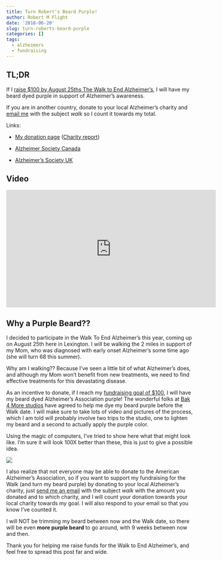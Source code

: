 ```yaml
---
title: Turn Robert's Beard Purple!
author: Robert M Flight
date: '2018-06-20'
slug: turn-roberts-beard-purple
categories: []
tags:
  - alzheimers
  - fundraising
---
```


## TL;DR

If I [raise $100 by August 25ths The Walk to End Alzheimer's](http://act.alz.org/site/TR?pg=personal&px=14694554&fr_id=11244), I will have my beard dyed purple in support of Alzheimer's awareness.

If you are in another country, donate to your local Alzheimer's charity and [email me](http://rmflight.github.io/#contact) with the subject *walk* so I count it towards my total.

Links:

* [My donation page](http://act.alz.org/site/TR?pg=personal&px=14694554&fr_id=11244) ([Charity report](https://www.charitywatch.org/ratings-and-metrics/alzheimers-association-national-office/461))

* [Alzheimer Society Canada](https://secure2.convio.net/alz/site/Donation2;jsessionid=00000000.app202b?df_id=1683&mfc_pref=T&1683.donation=form1&s_locale=en_CA&NONCE_TOKEN=D46EF58FAD6FA1276A4C99FBED9E9155) 

* [Alzheimer's Society UK](https://secure.alzheimers.org.uk/?gclid=CjwKCAjw9qfZBRA5EiwAiq0AbScJN_IE7JW3arALIYmd2F2gzMk3ZV32sT9FGyR3yx_spMlgUzqMkhoCgUEQAvD_BwE)

## Video

<iframe width="560" height="315" src="https://www.youtube.com/embed/5cmMtfDnqbM?rel=0" frameborder="0" allow="autoplay; encrypted-media" allowfullscreen></iframe>

## Why a Purple Beard??

I decided to participate in the Walk To End Alzheimer's this year, coming up on August 25th here in Lexington. I will be walking the 2 miles in support of my Mom, who was diagnosed with early onset Alzheimer's some time ago (she will turn 68 this summer).

Why am I walking?? Because I've seen a little bit of what Alzheimer's does, and although my Mom won't benefit from new treatments, we need to find effective treatments for this devastating disease.

As an incentive to donate, if I reach my [fundraising goal of $100](http://act.alz.org/site/TR?pg=personal&px=14694554&fr_id=11244), I will have my beard dyed Alzheimer's Association purple! The wonderful folks at [Bak 4 More studios](http://bak4morestudio.com/) have agreed to help me dye my beard purple before the Walk date. I will make sure to take lots of video and pictures of the process, which I am told will probably involve two trips to the studio, one to lighten my beard and a second to actually apply the purple color.

Using the magic of computers, I’ve tried to show here what that might look like. I’m sure it will look 100X better than these, this is just to give a possible idea.

<img src="/img/selfie_walk_lores.png"></img>

I also realize that not everyone may be able to donate to the American Alzheimer's Association, so if you want to support my fundraising for the Walk (and turn my beard purple) by donating to your local Alzheimer's charity, just [send me an email](http://rmflight.github.io/#contact) with the subject *walk* with the amount you donated and to which charity, and I will count your donation towards your local charity towards my goal. I will also respond to your email so that you know I’ve counted it.

I will NOT be trimming my beard between now and the Walk date, so there will be even **more purple beard** to go around, with 9 weeks between now and then.

Thank you for helping me raise funds for the Walk to End Alzheimer's, and feel free to spread this post far and wide.
